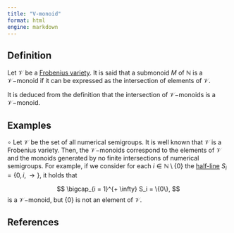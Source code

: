 ```yaml
---
title: "V-monoid"
format: html
engine: markdown
---
```


<!-- Definición de Num. Sem. -->

## Definition

Let $\mathcal{V}$ be a [Frobenius variety](Frobenius-variety.qmd). It is said that a submonoid $M$ of $\mathbb{N}$ is a $\mathcal{V}-$monoid if it can be expressed as the intersection of elements of $\mathcal{V}$.

It is deduced from the definition that the intersection of $\mathcal{V}-$monoids is a $\mathcal{V}-$monoid.


## Examples


$\circ$ Let $\mathcal{V}$ be the set of all numerical semigroups. It is well known that $\mathcal{V}$ is a Frobenius variety. Then, the $\mathcal{V}-$monoids correspond to the elements of $\mathcal{V}$ and the monoids generated by no finite intersections of numerical semigroups. For example, if we consider for each $i \in \mathbb{N} \setminus \{0\}$ the [half-line](../Families-NS/NS-half-line.qmd) $S_i = \{0, i, \rightarrow\}$, it holds that

$$
\bigcap_{i = 1}^{+ \infty} S_i = \{0\},
$$
is a $\mathcal{V}-$monoid, but $\{0\}$ is not an element of $\mathcal{V}$.


## References





